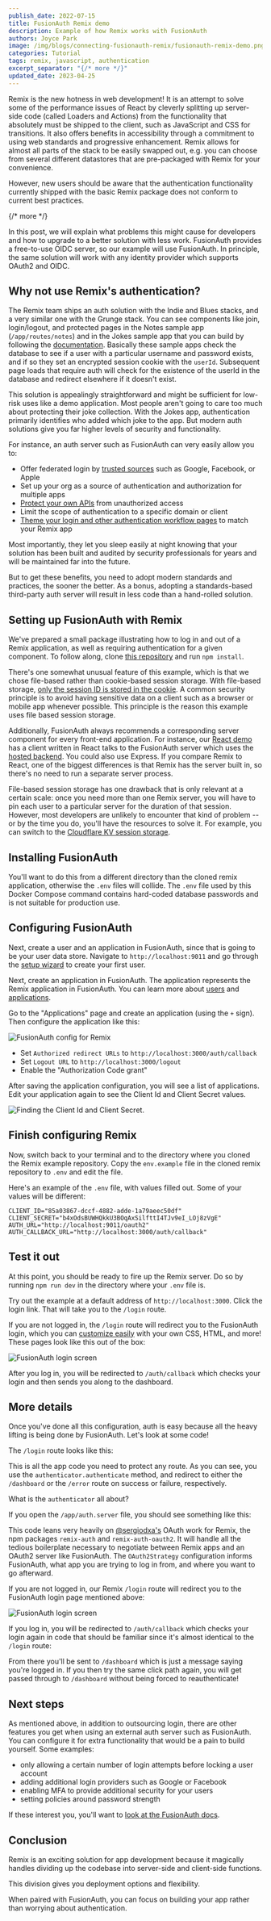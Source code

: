 ```yaml
---
publish_date: 2022-07-15 
title: FusionAuth Remix demo
description: Example of how Remix works with FusionAuth
authors: Joyce Park
image: /img/blogs/connecting-fusionauth-remix/fusionauth-remix-demo.png
categories: Tutorial
tags: remix, javascript, authentication
excerpt_separator: "{/* more */}"
updated_date: 2023-04-25
---
```


Remix is the new hotness in web development! It is an attempt to solve some of the performance issues of React by cleverly splitting up server-side code (called Loaders and Actions) from the functionality that absolutely must be shipped to the client, such as JavaScript and CSS for transitions. It also offers benefits in accessibility through a commitment to using web standards and progressive enhancement. Remix allows for almost all parts of the stack to be easily swapped out, e.g. you can choose from several different datastores that are pre-packaged with Remix for your convenience.

However, new users should be aware that the authentication functionality currently shipped with the basic Remix package does not conform to current best practices.

{/* more */}

In this post, we will explain what problems this might cause for developers and how to upgrade to a better solution with less work. FusionAuth provides a free-to-use OIDC server, so our example will use FusionAuth. In principle, the same solution will work with any identity provider which supports OAuth2 and OIDC.

## Why not use Remix's authentication?

The Remix team ships an auth solution with the Indie and Blues stacks, and a very similar one with the Grunge stack. You can see components like join, login/logout, and protected pages in the Notes sample app (`/app/routes/notes`) and in the Jokes sample app that you can build by following the [documentation](https://remix.run/docs/en/v1/tutorials/jokes). Basically these sample apps check the database to see if a user with a particular username and password exists, and if so they set an encrypted session cookie with the `userId`. Subsequent page loads that require auth will check for the existence of the userId in the database and redirect elsewhere if it doesn't exist.

This solution is appealingly straightforward and might be sufficient for low-risk uses like a demo application. Most people aren't going to care too much about protecting their joke collection. With the Jokes app, authentication primarily identifies who added which joke to the app. But modern auth solutions give you far higher levels of security and functionality.

For instance, an auth server such as FusionAuth can very easily allow you to:

* Offer federated login by [trusted sources](/docs/lifecycle/authenticate-users/identity-providers/) such as Google, Facebook, or Apple
* Set up your org as a source of authentication and authorization for multiple apps
* [Protect your own APIs](/docs/extend/examples/api-gateways/api-authorization) from unauthorized access
* Limit the scope of authentication to a specific domain or client
* [Theme your login and other authentication workflow pages](/docs/customize/look-and-feel/) to match your Remix app 

Most importantly, they let you sleep easily at night knowing that your solution has been built and audited by security professionals for years and will be maintained far into the future.

But to get these benefits, you need to adopt modern standards and practices, the sooner the better. As a bonus, adopting a standards-based third-party auth server will result in less code than a hand-rolled solution.

## Setting up FusionAuth with Remix

We've prepared a small package illustrating how to log in and out of a Remix application, as well as requiring authentication for a given component. To follow along, clone [this repository](https://github.com/FusionAuth/fusionauth-example-remix) and run `npm install`. 

There's one somewhat unusual feature of this example, which is that we chose file-based rather than cookie-based session storage. With file-based storage, [only the session ID is stored in the cookie](https://remix.run/docs/en/v1/api/remix#createfilesessionstorage-node). A common security principle is to avoid having sensitive data on a client such as a browser or mobile app whenever possible. This principle is the reason this example uses file based session storage.

Additionally, FusionAuth always recommends a corresponding server component for every front-end application. For instance, our [React demo](https://github.com/FusionAuth/fusionauth-example-react-guide) has a client written in React talks to the FusionAuth server which uses the [hosted backend](/docs/apis/hosted-backend). You could also use Express. If you compare Remix to React, one of the biggest differences is that Remix has the server built in, so there's no need to run a separate server process.

File-based session storage has one drawback that is only relevant at a certain scale: once you need more than one Remix server, you will have to pin each user to a particular server for the duration of that session. However, most developers are unlikely to encounter that kind of problem -- or by the time you do, you'll have the resources to solve it. For example, you can switch to the [Cloudflare KV session storage](https://remix.run/docs/en/v1/api/remix#createcloudflarekvsessionstorage-cloudflare-workers).

## Installing FusionAuth

<Install />

You'll want to do this from a different directory than the cloned remix application, otherwise the `.env` files will collide. The `.env` file used by this Docker Compose command contains hard-coded database passwords and is not suitable for production use.

## Configuring FusionAuth

Next, create a user and an application in FusionAuth, since that is going to be your user data store. Navigate to `http://localhost:9011` and go through the [setup wizard](/docs/get-started/download-and-install/setup-wizard) to create your first user.

Next, create an application in FusionAuth. The application represents the Remix application in FusionAuth. You can learn more about [users](/docs/get-started/core-concepts/users) and [applications](/docs/get-started/core-concepts/applications). 

Go to the "Applications" page and create an application (using the `+` sign). Then configure the application like this:

![FusionAuth config for Remix](/img/blogs/connecting-fusionauth-remix/fusionauth-config.png)

* Set `Authorized redirect URLs` to `http://localhost:3000/auth/callback`
* Set `Logout URL` to `http://localhost:3000/logout`
* Enable the "Authorization Code grant"

After saving the application configuration, you will see a list of applications. Edit your application again to see the Client Id and Client Secret values.

![Finding the Client Id and Client Secret.](/img/blogs/connecting-fusionauth-remix/fusionauth-config-highlighted.png)

## Finish configuring Remix

Now, switch back to your terminal and to the directory where you cloned the Remix example repository. Copy the `env.example` file in the cloned remix repository to `.env` and edit the file.

Here's an example of the `.env` file, with values filled out. Some of your values will be different:

```
CLIENT_ID="85a03867-dccf-4882-adde-1a79aeec50df"
CLIENT_SECRET="b4xOdsBUWHQkkU3BOqAxSilfttI4TJv9eI_LOj8zVgE"
AUTH_URL="http://localhost:9011/oauth2"
AUTH_CALLBACK_URL="http://localhost:3000/auth/callback"
```

## Test it out

At this point, you should be ready to fire up the Remix server. Do so by running `npm run dev` in the directory where your `.env` file is.

Try out the example at a default address of `http://localhost:3000`. Click the login link. That will take you to the `/login` route.

If you are not logged in, the `/login` route will redirect you to the FusionAuth login, which you can [customize easily](/docs/customize/look-and-feel/) with your own CSS, HTML, and more! These pages look like this out of the box:

![FusionAuth login screen](/img/blogs/connecting-fusionauth-remix/fusionauth-login.png)

After you log in, you will be redirected to `/auth/callback` which checks your login and then sends you along to the dashboard.

## More details

Once you've done all this configuration, auth is easy because all the heavy lifting is being done by FusionAuth. Let's look at some code!

The `/login` route looks like this:

<RemoteCode url="https://raw.githubusercontent.com/FusionAuth/fusionauth-example-remix/main/app/routes/login.tsx" lang="typescript" />

This is all the app code you need to protect any route. As you can see, you use the `authenticator.authenticate` method, and redirect to either the `/dashboard` or the `/error` route on success or failure, respectively.

What is the `authenticator` all about? 

If you open the `/app/auth.server` file, you should see something like this:

<RemoteCode url="https://raw.githubusercontent.com/FusionAuth/fusionauth-example-remix/main/app/auth.server.ts" lang="typescript" />

This code leans very heavily on [@sergiodxa's](https://twitter.com/sergiodxa) OAuth work for Remix, the npm packages `remix-auth` and `remix-auth-oauth2`. It will handle all the tedious boilerplate necessary to negotiate between Remix apps and an OAuth2 server like FusionAuth. The `OAuth2Strategy` configuration informs FusionAuth, what app you are trying to log in from, and where you want to go afterward.

If you are not logged in, our Remix `/login` route will redirect you to the FusionAuth login page mentioned above:

![FusionAuth login screen](/img/blogs/connecting-fusionauth-remix/fusionauth-login.png)

If you log in, you will be redirected to `/auth/callback` which checks your login again in code that should be familiar since it's almost identical to the `/login` route:

<RemoteCode url="https://raw.githubusercontent.com/FusionAuth/fusionauth-example-remix/main/app/routes/auth.callback.tsx" lang="typescript" />

From there you'll be sent to `/dashboard` which is just a message saying you're logged in. If you then try the same click path again, you will get passed through to `/dashboard` without being forced to reauthenticate!

## Next steps

As mentioned above, in addition to outsourcing login, there are other features you get when using an external auth server such as FusionAuth. You can configure it for extra functionality that would be a pain to build yourself. Some examples: 

* only allowing a certain number of login attempts before locking a user account
* adding additional login providers such as Google or Facebook
* enabling MFA to provide additional security for your users
* setting policies around password strength

If these interest you, you'll want to [look at the FusionAuth docs](/docs/).

## Conclusion

Remix is an exciting solution for app development because it magically handles dividing up the codebase into server-side and client-side functions. 

This division gives you deployment options and flexibility.

When paired with FusionAuth, you can focus on building your app rather than worrying about authentication. 
